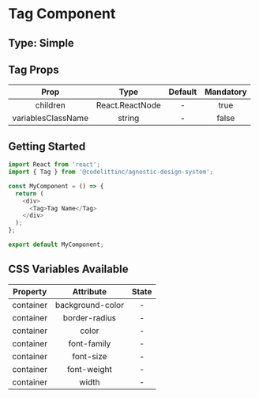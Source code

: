 # Tag Component

## Type: Simple

## Tag Props

|        Prop        |      Type       | Default | Mandatory |
| :----------------: | :-------------: | :-----: | :-------: |
|      children      | React.ReactNode |    -    |   true    |
| variablesClassName |     string      |    -    |   false   |

## Getting Started

```javascript
import React from 'react';
import { Tag } from '@codelittinc/agnostic-design-system';

const MyComponent = () => {
  return (
    <div>
      <Tag>Tag Name</Tag>
    </div>
  );
};

export default MyComponent;
```

## CSS Variables Available

| Property  |    Attribute     | State |
| :-------: | :--------------: | :---: |
| container | background-color |   -   |
| container |  border-radius   |   -   |
| container |      color       |   -   |
| container |   font-family    |   -   |
| container |    font-size     |   -   |
| container |   font-weight    |   -   |
| container |      width       |   -   |
